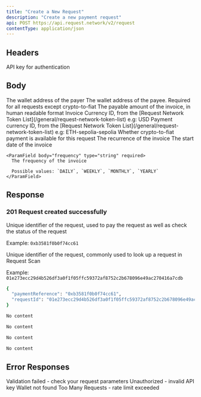```yaml
---
title: "Create a New Request"
description: "Create a new payment request"
api: POST https://api.request.network/v2/request
contentType: application/json
---
```



<ApiEndpoint method="POST" path="/v2/request" />

## Headers

<ParamField query="x-api-key" type="string" required>
  API key for authentication
</ParamField>

## Body

<ParamField body="payer" type="string">
  The wallet address of the payer
</ParamField>

<ParamField body="payee" type="string">
  The wallet address of the payee. Required for all requests except crypto-to-fiat
</ParamField>

<ParamField body="amount" type="string" required>
  The payable amount of the invoice, in human readable format
</ParamField>

<ParamField body="invoiceCurrency" type="string" required>
  Invoice Currency ID, from the [Request Network Token List](/general/request-network-token-list) e.g: USD
</ParamField>

<ParamField body="paymentCurrency" type="string" required>
  Payment currency ID, from the [Request Network Token List](/general/request-network-token-list) e.g: ETH-sepolia-sepolia
</ParamField>

<ParamField body="isCryptoToFiatAvailable" type="boolean">
  Whether crypto-to-fiat payment is available for this request
</ParamField>


<ParamField body="recurrence" type="object">
  The recurrence of the invoice
  
  <Expandable title="Recurrence Object Properties">
    <ParamField body="startDate" type="string | null" required>
      The start date of the invoice
    </ParamField>
    
    <ParamField body="frequency" type="string" required>
      The frequency of the invoice

      Possible values: `DAILY`, `WEEKLY`, `MONTHLY`, `YEARLY`
    </ParamField>
  </Expandable>
</ParamField>

## Response

### 201 Request created successfully
<ResponseField name="Response" type="object">
<Expandable>
<ResponseField name="paymentReference" type="string" optional> 
Unique identifier of the request, used to pay the request as well as check the status of the request

Example:  `0xb3581f0b0f74cc61`
</ResponseField>

<ResponseField name="requestId" type="string" optional>
Unique identifier of the request, commonly used to look up a request in Request Scan

Example: `01e273ecc29d4b526df3a0f1f05ffc59372af8752c2b678096e49ac270416a7cdb`
</ResponseField>
</Expandable>
</ResponseField>


<ResponseExample>

```bash 201 Request created successfully
{
  "paymentReference": "0xb3581f0b0f74cc61",
  "requestId": "01e273ecc29d4b526df3a0f1f05ffc59372af8752c2b678096e49ac270416a7cdb"
}
```

```bash 400 Validation failed
No content
```

```bash 401 Unauthorized
No content
```

```bash 404 Wallet not found
No content
```

```bash 429 Too Many Requests
No content
```
</ResponseExample>



## Error Responses

<ResponseField name="400" type="object">
  Validation failed - check your request parameters
</ResponseField>

<ResponseField name="401" type="object">
  Unauthorized - invalid API key
</ResponseField>

<ResponseField name="404" type="object">
  Wallet not found
</ResponseField>

<ResponseField name="429" type="object">
  Too Many Requests - rate limit exceeded
</ResponseField>